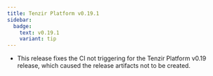 ```yaml
---
title: Tenzir Platform v0.19.1
sidebar:
  badge:
    text: v0.19.1
    variant: tip
---
```


* This release fixes the CI not triggering for the Tenzir Platform v0.19
  release, which caused the release artifacts not to be created.
